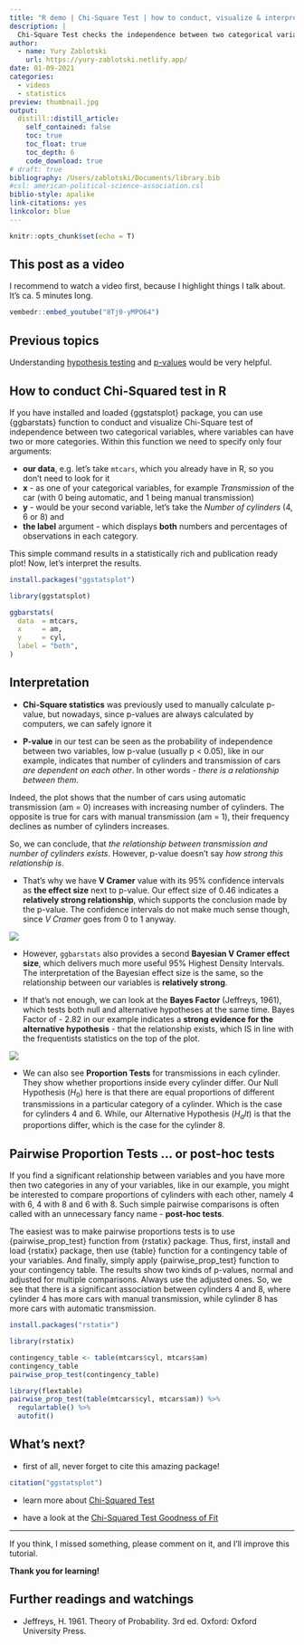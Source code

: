 ```yaml
---
title: "R demo | Chi-Square Test | how to conduct, visualize & interpret | + pairwise post-hoc tests"
description: |
  Chi-Square Test checks the independence between two categorical variables, where variables can have two or more categories. Need to do Chi-Square test? It can actually be done with only one line of code. There is no better way than {ggbarstats} function from {ggstatsplot} package 📦. In this short blog-post you'll learn how to conduct, visualize and interpret Chi-Square test & pairwise post-hoc tests in R.
author:
  - name: Yury Zablotski
    url: https://yury-zablotski.netlify.app/
date: 01-09-2021
categories:
  - videos
  - statistics
preview: thumbnail.jpg
output:
  distill::distill_article:
    self_contained: false
    toc: true
    toc_float: true
    toc_depth: 6
    code_download: true
# draft: true
bibliography: /Users/zablotski/Documents/library.bib
#csl: american-political-science-association.csl
biblio-style: apalike
link-citations: yes
linkcolor: blue
---
```



```r
knitr::opts_chunk$set(echo = T)
```


## This post as a video

I recommend to watch a video first, because I highlight things I talk about. It's ca. 5 minutes long.

```r
vembedr::embed_youtube("8Tj0-yMPO64")
```

## Previous topics

Understanding [hypothesis testing](https://yuzar-blog.netlify.app/posts/2021-06-04-my-second-blog-postthis-one-will-be-really-good/) and [p-values](https://yuzar-blog.netlify.app/posts/2021-07-31-p-value-intuitive-explanation/) would be very helpful. 

## How to conduct Chi-Squared test in R

If you have installed and loaded {ggstatsplot} package, you can use {ggbarstats} function to conduct and visualize Chi-Square test of independence between two categorical variables, where variables can have two or more categories. Within this function we need to specify only four arguments: 

- **our data**, e.g. let's take `mtcars`, which you already have in R, so you don't need to look for it
- **x** - as one of your categorical variables, for example *Transmission* of the car (with 0 being automatic, and 1 being manual transmission)
- **y** - would be your second variable, let's take the *Number of cylinders* (4, 6 or 8) and
- **the label** argument - which displays **both** numbers and percentages of observations in each category.

This simple command results in a statistically rich and publication ready plot! Now, let's interpret the results.


```r
install.packages("ggstatsplot")
```

```r
library(ggstatsplot)

ggbarstats(
  data  = mtcars, 
  x     = am, 
  y     = cyl, 
  label = "both", 
)
```


## Interpretation

- **Chi-Square statistics** was previously used to manually calculate p-value, but nowadays, since p-values are always calculated by computers, we can safely ignore it

- **P-value** in our test can be seen as the probability of independence between two variables, low p-value (usually p < 0.05), like in our example, indicates that number of cylinders and transmission of cars *are dependent on each other*. In other words - *there is a relationship between them*.

Indeed, the plot shows that the number of cars using automatic transmission (am = 0) increases with increasing number of cylinders. The opposite is true for cars with manual transmission (am = 1), their frequency declines as number of cylinders increases.

So, we can conclude, that *the relationship between transmission and number of cylinders exists*. However, p-value doesn't say *how strong this relationship is*.

- That's why we have **V Cramer** value with its 95% confidence intervals as **the effect size** next to p-value. Our effect size of 0.46 indicates a **relatively strong relationship**, which supports the conclusion made by the p-value. The confidence intervals do not make much sense though, since *V Cramer* goes from 0 to 1 anyway.

![](v_cramer.png)

- However, `ggbarstats` also provides a second **Bayesian V Cramer effect size**, which delivers much more useful 95% Highest Density Intervals. The interpretation of the Bayesian effect size is the same, so the relationship between our variables is **relatively strong**.

- If that's not enough, we can look at the **Bayes Factor** (Jeffreys, 1961), which tests both null and alternative hypotheses at the same time. Bayes Factor of - 2.82 in our example indicates a **strong evidence for the alternative hypothesis** - that the relationship exists, which IS in line with the frequentists statistics on the top of the plot. 


![](bf_interpretation.png)


- We can also see **Proportion Tests** for transmissions in each cylinder. They show whether proportions inside every cylinder differ. Our Null Hypothesis ($H_0$) here is that there are equal proportions of different transmissions in a particular category of a cylinder. Which is the case for cylinders 4 and 6. While, our Alternative Hypothesis ($H_alt$) is that the proportions differ, which is the case for the cylinder 8.

## Pairwise Proportion Tests ... or post-hoc tests

If you find a significant relationship between variables and you have more then two categories in any of your variables, like in our example, you might be interested to compare proportions of cylinders with each other, namely 4 with 6, 4 with 8 and 6 with 8. Such simple pairwise comparisons is often called with an unnecessary fancy name - **post-hoc tests**.

The easiest was to make pairwise proportions tests is to use {pairwise_prop_test} function from {rstatix} package. Thus, first, install and load {rstatix} package, then use {table} function for a contingency table of your variables. And finally, simply apply {pairwise_prop_test} function to your contingency table. The results show two kinds of p-values, normal and adjusted for multiple comparisons. Always use the adjusted ones. So, we see that there is a significant association between cylinders 4 and 8, where cylinder 4 has more cars with manual transmission, while cylinder 8 has more cars with automatic transmission. 

```r
install.packages("rstatix")
```


```r
library(rstatix)
```


```r
contingency_table <- table(mtcars$cyl, mtcars$am)
contingency_table
pairwise_prop_test(contingency_table) 
```


```r
library(flextable)
pairwise_prop_test(table(mtcars$cyl, mtcars$am)) %>% 
  regulartable() %>% 
  autofit()
```



## What's next?

- first of all, never forget to cite this amazing package!

```r
citation("ggstatsplot")
```


- learn more about [Chi-Squared Test](https://yury-zablotski.netlify.app/post/chi-square-2/)

- have a look at the [Chi-Squared Test Goodness of Fit](https://yury-zablotski.netlify.app/post/goodness-of-fit/)

---

If you think, I missed something, please comment on it, and I’ll improve this tutorial.

**Thank you for learning!**

## Further readings and watchings

- Jeffreys, H. 1961. Theory of Probability. 3rd ed. Oxford: Oxford University Press.








